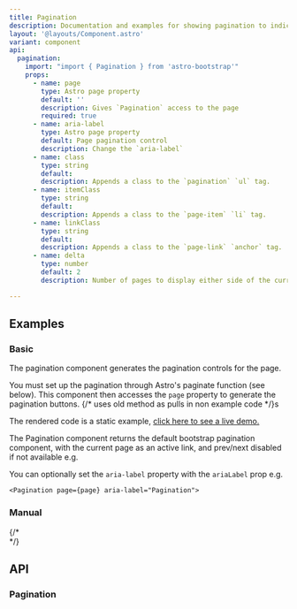 ```yaml
---
title: Pagination
description: Documentation and examples for showing pagination to indicate a series of related content exists across multiple pages.
layout: '@layouts/Component.astro'
variant: component
api:
  pagination:
    import: "import { Pagination } from 'astro-bootstrap'"
    props:
      - name: page
        type: Astro page property
        default: ''
        description: Gives `Pagination` access to the page
        required: true
      - name: aria-label
        type: Astro page property
        default: Page pagination control
        description: Change the `aria-label`
      - name: class
        type: string
        default:
        description: Appends a class to the `pagination` `ul` tag.
      - name: itemClass
        type: string
        default:
        description: Appends a class to the `page-item` `li` tag.
      - name: linkClass
        type: string
        default:
        description: Appends a class to the `page-link` `anchor` tag.
      - name: delta
        type: number
        default: 2
        description: Number of pages to display either side of the current page in pagination widget.

---
```


## Examples

### Basic

The pagination component generates the pagination controls for the page.

You must set up the pagination through Astro's paginate function (see below). This component then accesses the `page` property to generate the pagination buttons.
{/* uses old method as pulls in non example code */}s
<Example>
<div class="d-flex justify-content-center" slot="component">
<Basic />
</div>
<Fragment slot="code" set:html={rawBasic}/>
</Example>

The rendered code is a static example, <a href="pagination-test"> click here to see a live demo.</a>

The Pagination component returns the default bootstrap pagination component, with the current page as an active link, and prev/next disabled if not available e.g.

You can optionally set the `aria-label` property with the `ariaLabel` prop e.g.

```
<Pagination page={page} aria-label="Pagination">
```

### Manual

{/*  
<Example component="Pagination" variant="Manual" /> */}

## API

### Pagination

<Api component={frontmatter.api.pagination} />
